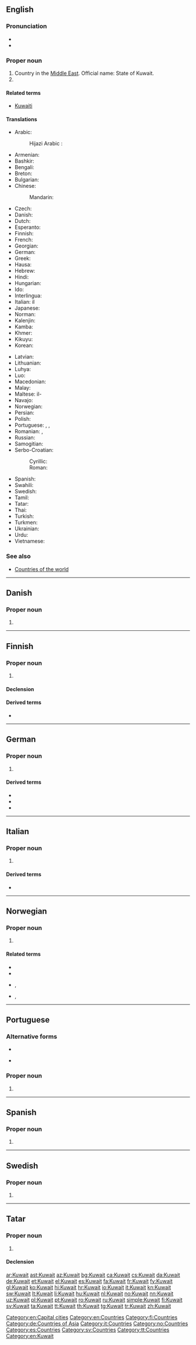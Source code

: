 ==English==
{{wikipedia}}

===Pronunciation===
* {{audio|En-us-Kuwait.ogg|Audio (US)|lang=en}}
* {{rhymes|eɪt|lang=en}}

===Proper noun===
{{en-proper noun}}

# Country in the [[Middle East]]. Official name: State of Kuwait.
# {{alternative form of|Kuwait City|lang=en}}

====Related terms====
* [[Kuwaiti]]

====Translations====
{{trans-top|country in the Middle East and capital city}}
* Arabic: {{t+|ar|اَلْكُوَيْت|m}}
*: Hijazi Arabic : {{t|acw|الكُويت|f|tr=alkuwēt}}
* Armenian: {{t|hy|Քուվեյթ}}
* Bashkir: {{t|ba|Кувейт|sc=Cyrl}}
* Bengali: {{t|bn|কুয়েত}}
* Breton: {{t|br|Koweit}}
* Bulgarian: {{t+|bg|Кувейт|m|tr=Kuvejt}}
* Chinese:
*: Mandarin: {{t+|cmn|科威特|tr=Kēwēitè|sc=Hani}}
* Czech: {{t+|cs|Kuvajt|m}}
* Danish: {{t+|da|Kuwait}}
* Dutch: {{t+|nl|Koeweit}}
* Esperanto: {{t|eo|Kuvajto}}
* Finnish: {{t+|fi|Kuwait}}
* French: {{t+|fr|Koweït|m}}
* Georgian: {{t|ka|კუვეიტი}}
* German: {{t+|de|Kuwait|n}}
* Greek: {{t+|el|Κουβέιτ}}
* Hausa: {{t|ha|Kwiyat|f|alt=Kwìyât}}
* Hebrew: {{t|he|כווית|tr=Kûwayt}}
* Hindi: {{t+|hi|कुवैत|tr=kuvait}}
* Hungarian: {{t+|hu|Kuvait}}
* Ido: {{t+|io|Kuwait}}
* Interlingua: {{t|ia|Kuwait}}
* Italian: il {{t|it|Kuwait|m}}
* Japanese: {{t|ja|クウェート|tr=Kuwēto}}
* Norman: {{t|nrf|Kuwait}}
* Kalenjin: {{t|kln|Kuwait}}
* Kamba: {{t|kam|Kuwait}}
* Khmer: {{t|km|គុយវ៉ែត|tr=kuyvaet|sc=Khmr}}
* Kikuyu: {{t|ki|Kuwait}}
* Korean: {{t+|ko|쿠웨이트|tr=Kuweiteu|sc=Hang}}
{{trans-mid}}
* Latvian: {{t+|lv|Kuveita|f}}
* Lithuanian: {{t+|lt|Kuveitas|m}}
* Luhya: {{t|luy|Kuwait}}
* Luo: {{t|luo|Kuwait}}
* Macedonian: {{t+|mk|Кувајт|m|tr=Kúvajt}}
* Malay: {{t|ms|Kuwait}}
* Maltese: il-{{t|mt|Kuwajt}}
* Navajo: {{t|nv|Kóóweiʼ}}
* Norwegian: {{t+|no|Kuwait}}
* Persian: {{t+|fa|کویت|tr=Koveit}}
* Polish: {{t+|pl|Kuwejt}}
* Portuguese: {{t+|pt|Kuwait|m}}, {{t+|pt|Kuait|m}}, {{t|pt|Kuaite|m}}
* Romanian: {{t|ro|Kuwait}}, {{t|ro|Kuweit|n}}
* Russian: {{t+|ru|Куве́йт|m}}
* Samogitian: {{t|sgs|Kuveits|m}}
* Serbo-Croatian:
*: Cyrillic: {{t|sh|Кувајт|m|sc=Cyrl}}
*: Roman: {{t+|sh|Kuvajt|m}}
* Spanish: {{t+|es|Kuwait|m}}
* Swahili: {{t+|sw|Kuwait}}
* Swedish: {{t+|sv|Kuwait}}
* Tamil: {{t|ta|குவெய்த்|tr=Kuveyt}}
* Tatar: {{t+|tt|Kuwait}}
* Thai: {{t+|th|คูเวต|tr=Khūwēt}}
* Turkish: {{t+|tr|Kuveyt}}
* Turkmen: {{t|tk|Kuweýt}}
* Ukrainian: {{t+|uk|Кувейт|tr=Kuvéjt}}
* Urdu: {{t|ur|کویت|tr=kuvait}}
* Vietnamese: {{t|vi|Cô-oét}}
{{trans-bottom}}

===See also===
* [[Appendix:Countries of the world|Countries of the world]]

[[Category:en:Capital cities]]
[[Category:en:Countries]]

----

==Danish==
{{wikipedia|lang=da}}

===Proper noun===
{{head|da|proper noun}}

# {{l|en|Kuwait}}

----

==Finnish==
{{wikipedia|lang=fi}}

===Proper noun===
{{fi-proper noun}}

# {{l|en|Kuwait}}

====Declension====
{{fi-decl-risti|n=sg|Kuwait|||a|i=0}}

====Derived terms====
* {{l|fi|kuwaitilainen}}

[[Category:fi:Countries]]

----

==German==
{{wikipedia|lang=de}}

===Proper noun===
{{de-proper noun|n}}

# {{l|en|Kuwait}}

====Derived terms====
* {{l|de|Kuwaiter}}
* {{l|de|Kuwaiterin}}
* {{l|de|kuwaitisch}}

[[Category:de:Countries of Asia]]

----

==Italian==
{{wikipedia|lang=it}}

===Proper noun===
{{it-proper noun|g=m}}

# {{l|en|Kuwait}}

====Derived terms====
* {{l|it|kuwaitiano}}

[[Category:it:Countries]]

----

==Norwegian==

===Proper noun===
{{no-proper noun}}

# {{l|en|Kuwait}}

====Related terms====
* {{l-nn|kuwaitar}}
* {{l-nb|kuwaiter}}
* {{l-nb|kuwaitisk}}, {{l-nn|kuwaitisk}}
* {{l-nb|kuwaitsk}}, {{l-nn|kuwaitsk}}

[[Category:no:Countries]]

----

==Portuguese==

===Alternative forms===
* {{l|pt|Kuait}}
* {{l|pt|Kuaite}} {{qualifier|uncommon}}

===Proper noun===
{{pt-proper noun|m}}

# {{place|pt|country|in|contregion/the Middle East|continent/Asia|t1=Kuwait}}

----

==Spanish==
{{wikipedia|lang=es}}

===Proper noun===
{{es-proper noun|m}}

# {{l|en|Kuwait}}

[[Category:es:Countries]]

----

==Swedish==

===Proper noun===
{{head|sv|proper noun}}

# {{l|en|Kuwait}}

[[Category:sv:Countries]]

----

==Tatar==

===Proper noun===
{{tt-pos|proper noun|l}}

# {{l|en|Kuwait}}

====Declension====
{{tt-latin-noun|nıñ|ga|nı|ta|tan}}

[[Category:tt:Countries]]
[[Category:en:Kuwait]]

[[ar:Kuwait]]
[[ast:Kuwait]]
[[az:Kuwait]]
[[bg:Kuwait]]
[[ca:Kuwait]]
[[cs:Kuwait]]
[[da:Kuwait]]
[[de:Kuwait]]
[[et:Kuwait]]
[[el:Kuwait]]
[[es:Kuwait]]
[[fa:Kuwait]]
[[fr:Kuwait]]
[[fy:Kuwait]]
[[gl:Kuwait]]
[[ko:Kuwait]]
[[hi:Kuwait]]
[[hr:Kuwait]]
[[io:Kuwait]]
[[it:Kuwait]]
[[kn:Kuwait]]
[[sw:Kuwait]]
[[lt:Kuwait]]
[[li:Kuwait]]
[[hu:Kuwait]]
[[nl:Kuwait]]
[[no:Kuwait]]
[[nn:Kuwait]]
[[uz:Kuwait]]
[[pl:Kuwait]]
[[pt:Kuwait]]
[[ro:Kuwait]]
[[ru:Kuwait]]
[[simple:Kuwait]]
[[fi:Kuwait]]
[[sv:Kuwait]]
[[ta:Kuwait]]
[[tt:Kuwait]]
[[th:Kuwait]]
[[tg:Kuwait]]
[[tr:Kuwait]]
[[zh:Kuwait]]